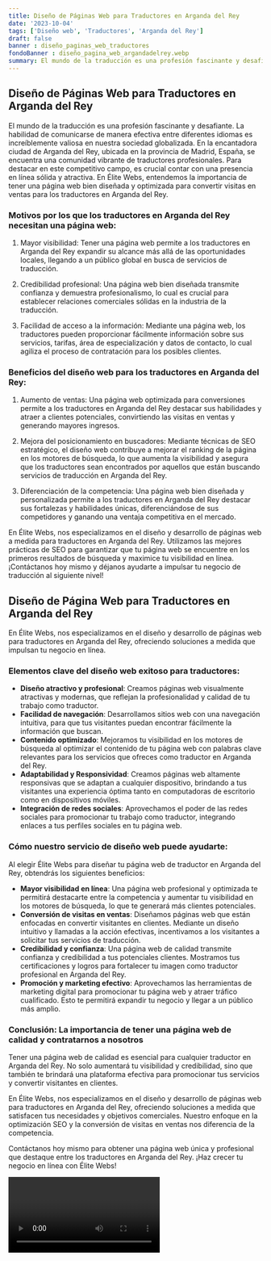 ```yaml
---
title: Diseño de Páginas Web para Traductores en Arganda del Rey
date: '2023-10-04'
tags: ['Diseño web', 'Traductores', 'Arganda del Rey']
draft: false
banner : diseño_paginas_web_traductores
fondoBanner : diseño_pagina_web_argandadelrey.webp
summary: El mundo de la traducción es una profesión fascinante y desafiante. La habilidad de comunicarse de manera efectiva entre diferentes idiomas es increíblemente valiosa en nuestra sociedad globalizada. En la encantadora ciudad de Arganda del Rey, ubicada en la provincia de Madrid, España, se encuentra una comunidad vibrante de traductores profesionales. Para destacar en este competitivo campo, es crucial contar con una presencia en línea sólida y atractiva. En Élite Webs, entendemos la importancia de tener una página web bien diseñada y optimizada para convertir visitas en ventas para los traductores en Arganda del Rey.
---
```


## Diseño de Páginas Web para Traductores en Arganda del Rey

El mundo de la traducción es una profesión fascinante y desafiante. La habilidad de comunicarse de manera efectiva entre diferentes idiomas es increíblemente valiosa en nuestra sociedad globalizada. En la encantadora ciudad de Arganda del Rey, ubicada en la provincia de Madrid, España, se encuentra una comunidad vibrante de traductores profesionales. Para destacar en este competitivo campo, es crucial contar con una presencia en línea sólida y atractiva. En Élite Webs, entendemos la importancia de tener una página web bien diseñada y optimizada para convertir visitas en ventas para los traductores en Arganda del Rey.

### Motivos por los que los traductores en Arganda del Rey necesitan una página web:

1. Mayor visibilidad: Tener una página web permite a los traductores en Arganda del Rey expandir su alcance más allá de las oportunidades locales, llegando a un público global en busca de servicios de traducción.

2. Credibilidad profesional: Una página web bien diseñada transmite confianza y demuestra profesionalismo, lo cual es crucial para establecer relaciones comerciales sólidas en la industria de la traducción.

3. Facilidad de acceso a la información: Mediante una página web, los traductores pueden proporcionar fácilmente información sobre sus servicios, tarifas, área de especialización y datos de contacto, lo cual agiliza el proceso de contratación para los posibles clientes.

### Beneficios del diseño web para los traductores en Arganda del Rey:

1. Aumento de ventas: Una página web optimizada para conversiones permite a los traductores en Arganda del Rey destacar sus habilidades y atraer a clientes potenciales, convirtiendo las visitas en ventas y generando mayores ingresos.

2. Mejora del posicionamiento en buscadores: Mediante técnicas de SEO estratégico, el diseño web contribuye a mejorar el ranking de la página en los motores de búsqueda, lo que aumenta la visibilidad y asegura que los traductores sean encontrados por aquellos que están buscando servicios de traducción en Arganda del Rey.

3. Diferenciación de la competencia: Una página web bien diseñada y personalizada permite a los traductores en Arganda del Rey destacar sus fortalezas y habilidades únicas, diferenciándose de sus competidores y ganando una ventaja competitiva en el mercado.

En Élite Webs, nos especializamos en el diseño y desarrollo de páginas web a medida para traductores en Arganda del Rey. Utilizamos las mejores prácticas de SEO para garantizar que tu página web se encuentre en los primeros resultados de búsqueda y maximice tu visibilidad en línea. ¡Contáctanos hoy mismo y déjanos ayudarte a impulsar tu negocio de traducción al siguiente nivel!

<GifSeo />

<Cta />

## Diseño de Página Web para Traductores en Arganda del Rey

En Élite Webs, nos especializamos en el diseño y desarrollo de páginas web para traductores en Arganda del Rey, ofreciendo soluciones a medida que impulsan tu negocio en línea. 

### Elementos clave del diseño web exitoso para traductores:

- **Diseño atractivo y profesional**: Creamos páginas web visualmente atractivas y modernas, que reflejan la profesionalidad y calidad de tu trabajo como traductor.
- **Facilidad de navegación**: Desarrollamos sitios web con una navegación intuitiva, para que tus visitantes puedan encontrar fácilmente la información que buscan.
- **Contenido optimizado**: Mejoramos tu visibilidad en los motores de búsqueda al optimizar el contenido de tu página web con palabras clave relevantes para los servicios que ofreces como traductor en Arganda del Rey.
- **Adaptabilidad y Responsividad**: Creamos páginas web altamente responsivas que se adaptan a cualquier dispositivo, brindando a tus visitantes una experiencia óptima tanto en computadoras de escritorio como en dispositivos móviles.
- **Integración de redes sociales**: Aprovechamos el poder de las redes sociales para promocionar tu trabajo como traductor, integrando enlaces a tus perfiles sociales en tu página web.

### Cómo nuestro servicio de diseño web puede ayudarte:

Al elegir Élite Webs para diseñar tu página web de traductor en Arganda del Rey, obtendrás los siguientes beneficios:

- **Mayor visibilidad en línea**: Una página web profesional y optimizada te permitirá destacarte entre la competencia y aumentar tu visibilidad en los motores de búsqueda, lo que te generará más clientes potenciales.
- **Conversión de visitas en ventas**: Diseñamos páginas web que están enfocadas en convertir visitantes en clientes. Mediante un diseño intuitivo y llamadas a la acción efectivas, incentivamos a los visitantes a solicitar tus servicios de traducción.
- **Credibilidad y confianza**: Una página web de calidad transmite confianza y credibilidad a tus potenciales clientes. Mostramos tus certificaciones y logros para fortalecer tu imagen como traductor profesional en Arganda del Rey.
- **Promoción y marketing efectivo**: Aprovechamos las herramientas de marketing digital para promocionar tu página web y atraer tráfico cualificado. Esto te permitirá expandir tu negocio y llegar a un público más amplio.

### Conclusión: La importancia de tener una página web de calidad y contratarnos a nosotros

Tener una página web de calidad es esencial para cualquier traductor en Arganda del Rey. No solo aumentará tu visibilidad y credibilidad, sino que también te brindará una plataforma efectiva para promocionar tus servicios y convertir visitantes en clientes.

En Élite Webs, nos especializamos en el diseño y desarrollo de páginas web para traductores en Arganda del Rey, ofreciendo soluciones a medida que satisfacen tus necesidades y objetivos comerciales. Nuestro enfoque en la optimización SEO y la conversión de visitas en ventas nos diferencia de la competencia.

Contáctanos hoy mismo para obtener una página web única y profesional que destaque entre los traductores en Arganda del Rey. ¡Haz crecer tu negocio en línea con Élite Webs!

<Video />

<CtaBot job='Traductores' city='Arganda del Rey'/>

<Gmaps query='Arganda del Rey+españa+maps' />